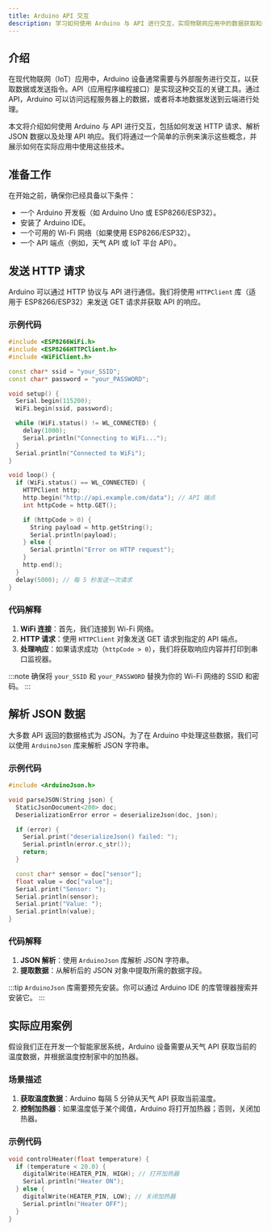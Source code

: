 ```yaml
---
title: Arduino API 交互
description: 学习如何使用 Arduino 与 API 进行交互，实现物联网应用中的数据获取和控制。
---
```


## 介绍

在现代物联网（IoT）应用中，Arduino 设备通常需要与外部服务进行交互，以获取数据或发送指令。API（应用程序编程接口）是实现这种交互的关键工具。通过 API，Arduino 可以访问远程服务器上的数据，或者将本地数据发送到云端进行处理。

本文将介绍如何使用 Arduino 与 API 进行交互，包括如何发送 HTTP 请求、解析 JSON 数据以及处理 API 响应。我们将通过一个简单的示例来演示这些概念，并展示如何在实际应用中使用这些技术。

## 准备工作

在开始之前，确保你已经具备以下条件：

- 一个 Arduino 开发板（如 Arduino Uno 或 ESP8266/ESP32）。
- 安装了 Arduino IDE。
- 一个可用的 Wi-Fi 网络（如果使用 ESP8266/ESP32）。
- 一个 API 端点（例如，天气 API 或 IoT 平台 API）。

## 发送 HTTP 请求

Arduino 可以通过 HTTP 协议与 API 进行通信。我们将使用 `HTTPClient` 库（适用于 ESP8266/ESP32）来发送 GET 请求并获取 API 的响应。

### 示例代码

```cpp
#include <ESP8266WiFi.h>
#include <ESP8266HTTPClient.h>
#include <WiFiClient.h>

const char* ssid = "your_SSID";
const char* password = "your_PASSWORD";

void setup() {
  Serial.begin(115200);
  WiFi.begin(ssid, password);

  while (WiFi.status() != WL_CONNECTED) {
    delay(1000);
    Serial.println("Connecting to WiFi...");
  }
  Serial.println("Connected to WiFi");
}

void loop() {
  if (WiFi.status() == WL_CONNECTED) {
    HTTPClient http;
    http.begin("http://api.example.com/data"); // API 端点
    int httpCode = http.GET();

    if (httpCode > 0) {
      String payload = http.getString();
      Serial.println(payload);
    } else {
      Serial.println("Error on HTTP request");
    }
    http.end();
  }
  delay(5000); // 每 5 秒发送一次请求
}
```

### 代码解释

1. **WiFi 连接**：首先，我们连接到 Wi-Fi 网络。
2. **HTTP 请求**：使用 `HTTPClient` 对象发送 GET 请求到指定的 API 端点。
3. **处理响应**：如果请求成功（`httpCode > 0`），我们将获取响应内容并打印到串口监视器。

:::note
确保将 `your_SSID` 和 `your_PASSWORD` 替换为你的 Wi-Fi 网络的 SSID 和密码。
:::

## 解析 JSON 数据

大多数 API 返回的数据格式为 JSON。为了在 Arduino 中处理这些数据，我们可以使用 `ArduinoJson` 库来解析 JSON 字符串。

### 示例代码

```cpp
#include <ArduinoJson.h>

void parseJSON(String json) {
  StaticJsonDocument<200> doc;
  DeserializationError error = deserializeJson(doc, json);

  if (error) {
    Serial.print("deserializeJson() failed: ");
    Serial.println(error.c_str());
    return;
  }

  const char* sensor = doc["sensor"];
  float value = doc["value"];
  Serial.print("Sensor: ");
  Serial.println(sensor);
  Serial.print("Value: ");
  Serial.println(value);
}
```

### 代码解释

1. **JSON 解析**：使用 `ArduinoJson` 库解析 JSON 字符串。
2. **提取数据**：从解析后的 JSON 对象中提取所需的数据字段。

:::tip
`ArduinoJson` 库需要预先安装。你可以通过 Arduino IDE 的库管理器搜索并安装它。
:::

## 实际应用案例

假设我们正在开发一个智能家居系统，Arduino 设备需要从天气 API 获取当前的温度数据，并根据温度控制家中的加热器。

### 场景描述

1. **获取温度数据**：Arduino 每隔 5 分钟从天气 API 获取当前温度。
2. **控制加热器**：如果温度低于某个阈值，Arduino 将打开加热器；否则，关闭加热器。

### 示例代码

```cpp
void controlHeater(float temperature) {
  if (temperature < 20.0) {
    digitalWrite(HEATER_PIN, HIGH); // 打开加热器
    Serial.println("Heater ON");
  } else {
    digitalWrite(HEATER_PIN, LOW); // 关闭加热器
    Serial.println("Heater OFF");
  }
}
